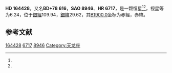 {{Starbox begin
| name = HD 164428
}}
{{Starbox observe
| epoch = [[J2000.0|J2000.0]]
| constell = {{星座名待查}}<ref name=SIMBAD>{{cite web
 | url=http://simbad.u-strasbg.fr/simbad/sim-id?Ident=HR+6717
 | title =Pulsating variable Star
 | publisher=Centre de Données astronomiques de Strasbourg
 | work=SIMBAD
 | accessdate=2012-07-13}}</ref><ref name=DATA>{{cite web
 | url=http://vizier.u-strasbg.fr/viz-bin/VizieR-5?-out.add=.&-source=5050&-corr=PK=HR&-out.max=9999&HR=6717
 | title=VizieR Detailed Page
 | accessdate=2012-07-13
 | archive-date=2016-03-04
 | archive-url=https://web.archive.org/web/20160304223200/http://vizier.u-strasbg.fr/viz-bin/VizieR-5?-out.add=.&-source=5050&-corr=PK=HR&-out.max=9999&HR=6717
 | dead-url=no
 }}</ref>
| 星官 = 
| ra = {{RA|17|50|10.5}}<ref name=SIMBAD /><ref name=DATA />
| dec = {{DEC|+78|18|24}}<ref name=SIMBAD /><ref name=DATA />
| appmag_v = 6.24<ref name=SIMBAD /><ref name=DATA />
}}
{{Starbox character
| class = K5<ref name=SIMBAD /><ref name=DATA />
| b-v = 1.44<ref name=SIMBAD /><ref name=DATA />
| u-b = <ref name=SIMBAD /><ref name=DATA />
| r-i = <ref name=SIMBAD /><ref name=DATA />
| variable = 
}}
{{Starbox astrometry
| radial_v = 
| prop_mo_ra = -7
| parallax = 
| p_error = 
}}
{{Starbox catalog
| names =BD+78 616，[[SAO星表|SAO]] 8946，[[HD星表|HD]] 164428，[[HR星表|HR]] 6717}}
{{Starbox reference |Simbad=HR+6717}}
{{Starbox end}}

'''HD 164428'''，又名'''BD+78 616'''，'''SAO 8946'''、'''HR 6717'''，是一颗恒星<ref name=SIMBAD /><ref name=DATA />，视星等为6.24，位于[[銀道座標系|銀經]]109.94，[[銀道座標系|銀緯]]29.62，其[[B1900.0|B1900.0]]坐标为赤經{{RA|17|55|48.4}}，赤緯{{DEC|+78|29.62|24}}。

== 参考文献 ==
{{reflist}}

{{star-stub}}

[[Category:HD和HDE天體|164428]]
[[Category:HR天體|6717]]
[[Category:SAO天體|8946]]
[[Category:天龙座|Category:天龙座]]